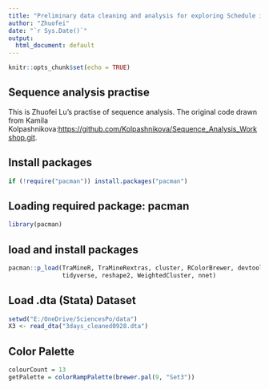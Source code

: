 ---
title: "Preliminary data cleaning and analysis for exploring Schedule instability"
author: "Zhuofei"
date: "`r Sys.Date()`"
output:
  html_document: default
---

```{r setup, include=FALSE}
knitr::opts_chunk$set(echo = TRUE)
```
## Sequence analysis practise
This is Zhuofei Lu's practise of sequence analysis. The original code drawn from
Kamila Kolpashnikova:<https://github.com/Kolpashnikova/Sequence_Analysis_Workshop.git>.

## Install packages

```{r}
if (!require("pacman")) install.packages("pacman")
```

## Loading required package: pacman

```{r}
library(pacman)
```

## load and install packages

```{r}
pacman::p_load(TraMineR, TraMineRextras, cluster, RColorBrewer, devtools, haven, 
               tidyverse, reshape2, WeightedCluster, nnet)
```

## Load .dta (Stata) Dataset

```{r}
setwd("E:/OneDrive/SciencesPo/data")
X3 <- read_dta("3days_cleaned0928.dta")
```

## Color Palette

```{r}
colourCount = 13
getPalette = colorRampPalette(brewer.pal(9, "Set3"))
```


